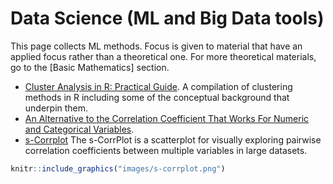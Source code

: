 # Data Science (ML and Big Data tools)

This page collects ML methods. Focus is given to material that have an applied focus rather than a theoretical one. For more theoretical materials, go to the [Basic Mathematics] section.

* [Cluster Analysis in R: Practical Guide](https://www.datanovia.com/en/blog/cluster-analysis-in-r-practical-guide/). A compilation of clustering methods in R including some of the conceptual background that underpin them.
* [An Alternative to the Correlation Coefficient That Works For Numeric and Categorical Variables](https://rama100.github.io/lecture-notes/x2y.nb.html).
* [s-Corrplot](https://mckennapsean.com/projects/s-corrplot/)
The s-CorrPlot is a scatterplot for visually exploring pairwise correlation coefficients between multiple variables in large datasets.
```r
knitr::include_graphics("images/s-corrplot.png")
```
